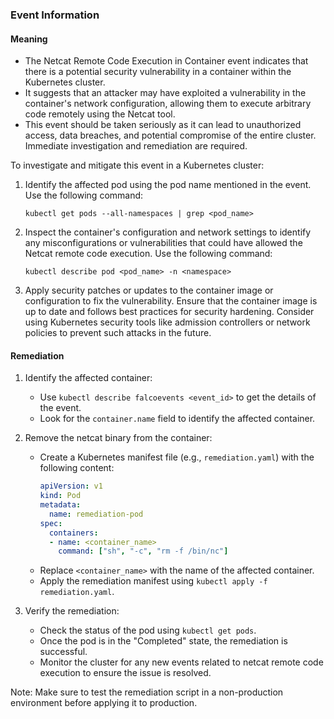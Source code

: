 
### Event Information

#### Meaning

- The Netcat Remote Code Execution in Container event indicates that there is a potential security vulnerability in a container within the Kubernetes cluster.
- It suggests that an attacker may have exploited a vulnerability in the container's network configuration, allowing them to execute arbitrary code remotely using the Netcat tool.
- This event should be taken seriously as it can lead to unauthorized access, data breaches, and potential compromise of the entire cluster. Immediate investigation and remediation are required.

To investigate and mitigate this event in a Kubernetes cluster:
1. Identify the affected pod using the pod name mentioned in the event. Use the following command:
   ```
   kubectl get pods --all-namespaces | grep <pod_name>
   ```
2. Inspect the container's configuration and network settings to identify any misconfigurations or vulnerabilities that could have allowed the Netcat remote code execution. Use the following command:
   ```
   kubectl describe pod <pod_name> -n <namespace>
   ```
3. Apply security patches or updates to the container image or configuration to fix the vulnerability. Ensure that the container image is up to date and follows best practices for security hardening. Consider using Kubernetes security tools like admission controllers or network policies to prevent such attacks in the future.

#### Remediation

1. Identify the affected container:
   - Use `kubectl describe falcoevents <event_id>` to get the details of the event.
   - Look for the `container.name` field to identify the affected container.

2. Remove the netcat binary from the container:
   - Create a Kubernetes manifest file (e.g., `remediation.yaml`) with the following content:
     ```yaml
     apiVersion: v1
     kind: Pod
     metadata:
       name: remediation-pod
     spec:
       containers:
       - name: <container_name>
         command: ["sh", "-c", "rm -f /bin/nc"]
     ```
   - Replace `<container_name>` with the name of the affected container.
   - Apply the remediation manifest using `kubectl apply -f remediation.yaml`.

3. Verify the remediation:
   - Check the status of the pod using `kubectl get pods`.
   - Once the pod is in the "Completed" state, the remediation is successful.
   - Monitor the cluster for any new events related to netcat remote code execution to ensure the issue is resolved.

Note: Make sure to test the remediation script in a non-production environment before applying it to production.

